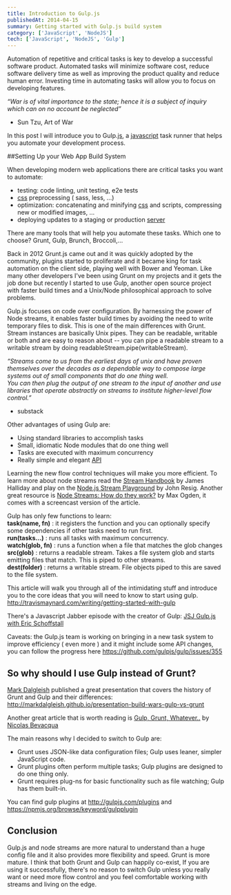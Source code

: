 ```yaml
---
title: Introduction to Gulp.js
publishedAt: 2014-04-15
summary: Getting started with Gulp.js build system
category: ['JavaScript', 'NodeJS']
tech: ['JavaScript', 'NodeJS', 'Gulp']
---
```


Automation of repetitive and critical tasks is key to develop a successful software product. Automated tasks will minimize software cost, reduce software delivery time as well as improving the product quality and reduce human error. Investing time in automating tasks will allow you to focus on developing features.

*“War is of vital importance to the state; hence it is a subject of inquiry which can on no account be neglected”*   
- Sun Tzu, Art of War

In this post I will introduce you to Gulp.[js](/tech/javascript), a [javascript](/tech/javascript) task runner that helps you automate your development process.

##Setting Up your Web App Build System

When developing modern web applications there are critical tasks you want to automate:

- testing: code linting, unit testing, e2e tests
- [css](/frontend) preprocessing ( sass, less, …)
- optimization: concatenating and minifying [css](/frontend) and scripts, compressing new or modified images, ...
- deploying updates to a staging or production [server](/backend)

There are many tools that will help you automate these tasks. Which one to choose? Grunt, Gulp, Brunch, Broccoli,…

Back in 2012 Grunt.js came out and it was quickly adopted by the community, plugins started to proliferate and it became king for task automation on the client side, playing well with Bower and Yeoman. Like many other developers I've been using Grunt on my projects and it gets the job done but recently I started to use Gulp, another open source project with faster build times and a Unix/Node philosophical approach to solve problems.

Gulp.js focuses on code over configuration. By harnessing the power of Node streams, it enables faster build times by avoiding the need to write temporary files to disk. This is one of the main differences with Grunt. Stream instances are basically Unix pipes. They can be readable, writable or both and are easy to reason about -- you can pipe a readable stream to a writable stream by doing readableStream.pipe(writableStream).

*“Streams come to us from the earliest days of unix and have proven themselves over the decades as a dependable way to compose large systems out of small components that do one thing well.   
You can then plug the output of one stream to the input of another and use libraries that operate abstractly on streams to institute higher-level flow control.”*    
- substack


Other advantages of using Gulp are:    

- Using standard libraries to accomplish tasks    
- Small, idiomatic Node modules that do one thing well    
- Tasks are executed with maximum concurrency    
- Really simple and elegant [API](/backend)    

Learning the new flow control techniques will make you more efficient. To learn more about node streams read the [Stream Handbook](https://github.com/substack/stream-handbook) by James Halliday and play on the [Node.js Stream Playground](http://nodestreams.com) by John Resig. Another great resource is [Node Streams: How do they work?](http://maxogden.com/node-streams.html) by Max Ogden, it comes with a screencast version of the article.

Gulp has only few functions to learn:    
__task(name, fn)__ : it registers the function and you can optionally specify some dependencies if other tasks need to run first.    
__run(tasks...)__ : runs all tasks with maximum concurrency.    
__watch(glob, fn)__ : runs a function when a file that matches the glob changes    
__src(glob)__ :  returns a readable stream. Takes a file system glob and starts emitting files that match. This is piped to other streams.   
__dest(folder)__ : returns a writable stream. File objects piped to this are saved to the file system.   

This article will walk you through all of the intimidating stuff and introduce you to the core ideas that you will need to know to start using gulp. http://travismaynard.com/writing/getting-started-with-gulp

There's a Javascript Jabber episode with the creator of Gulp: [JSJ Gulp.js with Eric Schoffstall](http://javascriptjabber.com/097-jsj-gulp-js-with-eric-schoffstall)

Caveats: the Gulp.js team is working on bringing in a new task system to improve efficiency ( even more ) and it might include some API changes, you can follow the progress here https://github.com/gulpjs/gulp/issues/355


## So why should I use Gulp instead of Grunt?

[Mark Dalgleish](http://twitter.com/markdalgleish) published a great presentation that covers the history of Grunt and Gulp and their differences: http://markdalgleish.github.io/presentation-build-wars-gulp-vs-grunt

Another great article that is worth reading is [Gulp, Grunt, Whatever..](http://blog.ponyfoo.com/2014/01/09/gulp-grunt-whatever) by [Nicolas Bevacqua](http://twitter.com/nzgb)

The main reasons why I decided to switch to Gulp are:   	
- Grunt uses JSON-like data configuration files; Gulp uses leaner, simpler JavaScript code.   
- Grunt plugins often perform multiple tasks; Gulp plugins are designed to do one thing only.   
- Grunt requires plug-ns for basic functionality such as file watching; Gulp has them built-in.   

You can find gulp plugins at http://gulpjs.com/plugins and https://npmjs.org/browse/keyword/gulpplugin  


## Conclusion

Gulp.js and node streams are more natural to understand than a huge config file and it also provides more flexibility and speed. Grunt is more mature. I think that both Grunt and Gulp can happily co-exist, If you are using it successfully, there's no reason to switch Gulp unless you really want or need more flow control and you feel comfortable working with streams and living on the edge.
